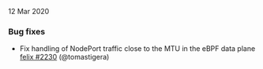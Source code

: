 12 Mar 2020

### Bug fixes

 - Fix handling of NodePort traffic close to the MTU in the eBPF data plane [felix #2230](https://github.com/projectcalico/felix/pull/2230) (@tomastigera)
